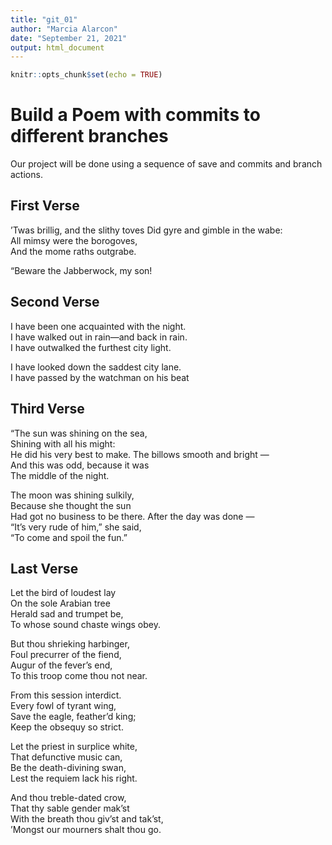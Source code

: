 ```yaml
---
title: "git_01"
author: "Marcia Alarcon"
date: "September 21, 2021"
output: html_document
---
```


```r
knitr::opts_chunk$set(echo = TRUE)
```
# Build a Poem with commits to different branches
Our project will be done using a sequence of save and commits and branch actions.
<!-- Do not modify or change any text in "!--" bracketed areas such as this --- these are instructions to
you, if you change any of this the git program will notice it and compromise your git merging strategy !-->

## First Verse 
<!--Put the first five lines of a poem by Lewis Carrol in this section!-->

’Twas brillig, and the slithy toves 
Did gyre and gimble in the wabe:  
All mimsy were the borogoves,  
And the mome raths outgrabe.  

“Beware the Jabberwock, my son!  

## Second Verse
<!--Put the first five lines of a poem by Robert Frost here!-->

I have been one acquainted with the night.  
I have walked out in rain—and back in rain.  
I have outwalked the furthest city light.  

I have looked down the saddest city lane.  
I have passed by the watchman on his beat  


## Third Verse
<!--Put the first two verses of The Walrus and the Carpenter here!-->

"The sun was shining on the sea,  
      Shining with all his might:  
He did his very best to make. 
      The billows smooth and bright —  
And this was odd, because it was  
      The middle of the night.  

The moon was shining sulkily,  
      Because she thought the sun  
Had got no business to be there. 
      After the day was done —  
"It's very rude of him," she said,  
      "To come and spoil the fun."  

## Last Verse
<!--Put a short poem of your choice 8-20 lines,here!-->

Let the bird of loudest lay   
On the sole Arabian tree   
Herald sad and trumpet be,   
To whose sound chaste wings obey.   

But thou shrieking harbinger,   
Foul precurrer of the fiend,   
Augur of the fever's end,   
To this troop come thou not near.   

From this session interdict.  
Every fowl of tyrant wing,    
Save the eagle, feather'd king;   
Keep the obsequy so strict.   

Let the priest in surplice white,   
That defunctive music can,   
Be the death-divining swan,   
Lest the requiem lack his right.   

And thou treble-dated crow,   
That thy sable gender mak'st    
With the breath thou giv'st and tak'st,   
'Mongst our mourners shalt thou go.   